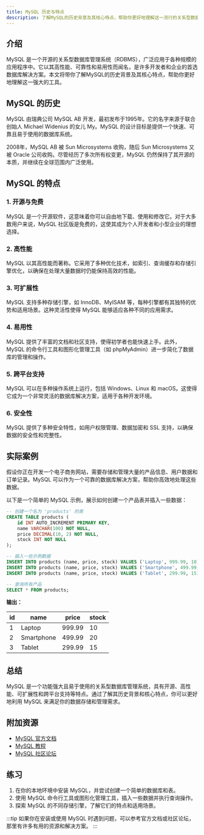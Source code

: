```yaml
---
title: MySQL 历史与特点
description: 了解MySQL的历史背景及其核心特点，帮助你更好地理解这一流行的关系型数据库管理系统。
---
```


## 介绍

MySQL 是一个开源的关系型数据库管理系统（RDBMS），广泛应用于各种规模的应用程序中。它以其高性能、可靠性和易用性而闻名，是许多开发者和企业的首选数据库解决方案。本文将带你了解MySQL的历史背景及其核心特点，帮助你更好地理解这一强大的工具。

## MySQL 的历史

MySQL 由瑞典公司 MySQL AB 开发，最初发布于1995年。它的名字来源于联合创始人 Michael Widenius 的女儿 My。MySQL 的设计目标是提供一个快速、可靠且易于使用的数据库系统。

2008年，MySQL AB 被 Sun Microsystems 收购，随后 Sun Microsystems 又被 Oracle 公司收购。尽管经历了多次所有权变更，MySQL 仍然保持了其开源的本质，并继续在全球范围内广泛使用。

## MySQL 的特点

### 1. 开源与免费

MySQL 是一个开源软件，这意味着你可以自由地下载、使用和修改它。对于大多数用户来说，MySQL 社区版是免费的，这使其成为个人开发者和小型企业的理想选择。

### 2. 高性能

MySQL 以其高性能而著称。它采用了多种优化技术，如索引、查询缓存和存储引擎优化，以确保在处理大量数据时仍能保持高效的性能。

### 3. 可扩展性

MySQL 支持多种存储引擎，如 InnoDB、MyISAM 等，每种引擎都有其独特的优势和适用场景。这种灵活性使得 MySQL 能够适应各种不同的应用需求。

### 4. 易用性

MySQL 提供了丰富的文档和社区支持，使得初学者也能快速上手。此外，MySQL 的命令行工具和图形化管理工具（如 phpMyAdmin）进一步简化了数据库的管理和操作。

### 5. 跨平台支持

MySQL 可以在多种操作系统上运行，包括 Windows、Linux 和 macOS。这使得它成为一个非常灵活的数据库解决方案，适用于各种开发环境。

### 6. 安全性

MySQL 提供了多种安全特性，如用户权限管理、数据加密和 SSL 支持，以确保数据的安全性和完整性。

## 实际案例

假设你正在开发一个电子商务网站，需要存储和管理大量的产品信息、用户数据和订单记录。MySQL 可以作为一个可靠的数据库解决方案，帮助你高效地处理这些数据。

以下是一个简单的 MySQL 示例，展示如何创建一个产品表并插入一些数据：

```sql
-- 创建一个名为 'products' 的表
CREATE TABLE products (
    id INT AUTO_INCREMENT PRIMARY KEY,
    name VARCHAR(100) NOT NULL,
    price DECIMAL(10, 2) NOT NULL,
    stock INT NOT NULL
);

-- 插入一些示例数据
INSERT INTO products (name, price, stock) VALUES ('Laptop', 999.99, 10);
INSERT INTO products (name, price, stock) VALUES ('Smartphone', 499.99, 20);
INSERT INTO products (name, price, stock) VALUES ('Tablet', 299.99, 15);

-- 查询所有产品
SELECT * FROM products;
```

**输出：**

| id | name       | price  | stock |
|----|------------|--------|-------|
| 1  | Laptop     | 999.99 | 10    |
| 2  | Smartphone | 499.99 | 20    |
| 3  | Tablet     | 299.99 | 15    |

## 总结

MySQL 是一个功能强大且易于使用的关系型数据库管理系统，具有开源、高性能、可扩展性和跨平台支持等特点。通过了解其历史背景和核心特点，你可以更好地利用 MySQL 来满足你的数据存储和管理需求。

## 附加资源

- [MySQL 官方文档](https://dev.mysql.com/doc/)
- [MySQL 教程](https://www.mysqltutorial.org/)
- [MySQL 社区论坛](https://forums.mysql.com/)

## 练习

1. 在你的本地环境中安装 MySQL，并尝试创建一个简单的数据库和表。
2. 使用 MySQL 命令行工具或图形化管理工具，插入一些数据并执行查询操作。
3. 探索 MySQL 的不同存储引擎，了解它们的特点和适用场景。

:::tip
如果你在安装或使用 MySQL 时遇到问题，可以参考官方文档或社区论坛，那里有许多有用的资源和解决方案。
:::